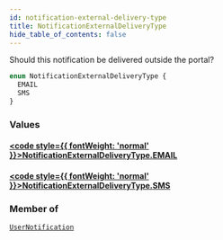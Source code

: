 ```yaml
---
id: notification-external-delivery-type
title: NotificationExternalDeliveryType
hide_table_of_contents: false
---
```








Should this notification be delivered outside the portal?

```graphql
enum NotificationExternalDeliveryType {
  EMAIL
  SMS
}
```


### Values

#### [<code style={{ fontWeight: 'normal' }}>NotificationExternalDeliveryType.<b>EMAIL</b></code>](#) 
> 
> 

#### [<code style={{ fontWeight: 'normal' }}>NotificationExternalDeliveryType.<b>SMS</b></code>](#) 
> 
> 



### Member of

[`UserNotification`](/adminidentity/api/graphql-admin/reference/objects/user-notification)  <Badge class="secondary" text="object"/>




